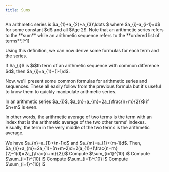 ```yaml
---
title: Sums
---
```



<div className="m-auto w-1/2 space-y-3">
<Definition name="Arithmetic Series and Sequences">
An arithmetic series is $a_{1}+a_{2}+a_{3}\ldots $ where $a_{i}-a_{i-1}=d$ for some constant $d$ and all $i\ge 2$. Note that an arithmetic series refers to the **sum** while an arithmetic sequence refers to the **ordered list of terms**.[^1]
</Definition>

[^1]: Sometimes, an arithmetic sequence or series starts with index $0$, making it **zero-indexed**. The same formulas still apply but you will have to adjust the indexes accordingly.

Using this definition, we can now derive some formulas for each term and the series.

<Theorem name="Formula For Term">
If $a_{i}$ is $i$th term of an arithmetic sequence with common difference $d$, then $a_{i}=a_{1}+(i-1)d$.
</Theorem>

Now, we'll present some common formulas for arithmetic series and sequences. These all easily follow from the previous formula but it's useful to know them to quickly manipulate arithmetic series.

<Theorem name="Arithmetic Average">
In an arithmetic series $a_{i}$, $a_{n}+a_{m}=2a_{\frac{n+m}{2}}$ if $n+m$ is even.
</Theorem>

In other words, the arithmetic average of two terms is the term with an index that is the arithmetic average of the two other terms' indexes. Visually, the term in the very middle of the two terms is the arithmetic average.

<Proof>
We have $a_{n}=a_{1}+(n-1)d$ and $a_{m}=a_{1}+(m-1)d$. Then, $a_{n}+a_{m}=2a_{1}+(n+m-2)d=2(a_{1}+(\frac{n+m}{2}-1)d)=2a_{\frac{n+m}{2}}$
</Proof>

<Example answer="55">
Compute $\sum_{i=1}^{10} i$
</Example>

<Exercise answer="55">
Compute $\sum_{i=1}^{10} i$
</Exercise>

<Exercise answer="55">
Compute $\sum_{i=1}^{10} i$
</Exercise>

<Exercise source = "My Brain" answer="55">
Compute $\sum_{i=1}^{10} i$
</Exercise>

</div>
